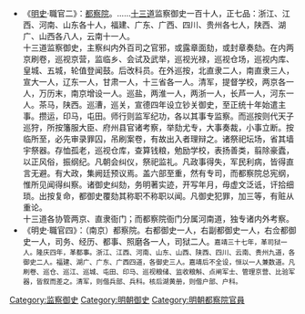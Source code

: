 {{Catmore|监察御史}}

* 《[[明史|明史]]·職官二》：[[都察院|都察院]]。……[[十三道|十三道]]监察御史一百十人，正七品：浙江、江西、河南、山东各十人，福建、广东、广西、四川、贵州各七人，陕西、湖广、山西各八人，云南十一人。<br />十三道监察御史，主察纠内外百司之官邪，或露章面劾，或封章奏劾。在内两京刷卷，巡视京营，监临乡、会试及武举，巡视光禄，巡视仓场，巡视内库、皇城、五城，轮值登闻鼓。后改科员。在外巡按，北直隶二人，南直隶三人，宣大一人，辽东一人，甘肃一人，十三省各一人。清军，提督学校，两京各一人，万历末，南京增设一人。巡盐，两淮一人，两浙一人，长芦一人，河东一人。茶马，陕西。巡漕，巡关，宣德四年设立钞关御史，至正统十年始遣主事。攒运，印马，屯田。师行则监军纪功，各以其事专监察。而巡按则代天子巡狩，所按籓服大臣、府州县官诸考察，举劾尤专，大事奏裁，小事立断。按临所至，必先审录罪囚，吊刷案卷，有故出入者理辩之。诸祭祀坛场，省其墙宇祭器。存恤孤老，巡视仓库，查算钱粮，勉励学校，表扬善类，翦除豪蠹，以正风俗，振纲纪。凡朝会纠仪，祭祀监礼。凡政事得失，军民利病，皆得直言无避。有大政，集阙廷预议焉。盖六部至重，然有专司，而都察院总宪纲，惟所见闻得纠察。诸御史纠劾，务明著实迹，开写年月，毋虚文泛诋，讦拾细琐。出按复命，都御史覆劾其称职不称职以闻。凡御史犯罪，加三等，有赃从重论。<br />十三道各协管两京、直隶衙门；而都察院衙门分属河南道，独专诸内外考察。
* 《明史·職官四》：（南京）都察院。右都御史一人，右副都御史一人，右佥都御史一人，司务、经历、都事、照磨各一人，司狱二人。<small>嘉靖三十七年，革司狱一人。隆庆四年，革都事。浙江、江西、河南、山东、山西、陕西、四川、云南、贵州九道，各御史二人。福建、湖广、广东、广西四道，各御史三人。嘉靖后不全设，恒以一人兼数道。凡刷卷、巡仓、巡江、巡城、屯田、印马、巡视粮储、监收粮斛、点闸军士、管理京营、比验军器，皆叙而差之。清军，则偕兵部、兵科。核后湖黄册，则偕户部、户科。</small>

[[Category:监察御史|Category:监察御史]]
[[Category:明朝御史|Category:明朝御史]]
[[Category:明朝都察院官員|Category:明朝都察院官員]]